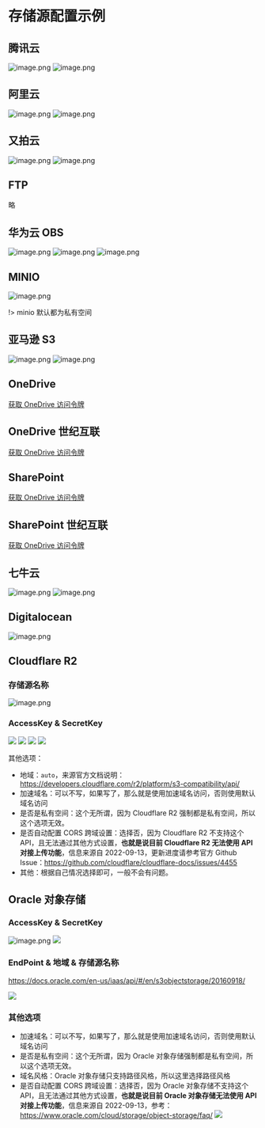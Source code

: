 # 存储源配置示例


## 腾讯云

![image.png](/img/2021/02/02/bbacbde02cbf1.png)
![image.png](/img/2021/02/02/7481915cdfc66.png)

## 阿里云

![image.png](/img/2021/02/02/6959326cd2f51.png)
![image.png](/img/2021/02/02/61f85ce6eea34.png)

## 又拍云

![image.png](/img/2021/02/02/0bde5fb4b8262.png)
![image.png](/img/2021/02/02/83b0e5587ecc8.png)

## FTP

略

## 华为云 OBS

![image.png](/img/2021/02/02/7685d2767249c.png)
![image.png](/img/2021/02/02/2e88a064f214a.png)
![image.png](/img/2021/02/02/e06e5acf5cbd4.png)

## MINIO

![image.png](/img/2021/02/02/28a84a246fa2f.png)

!> minio 默认都为私有空间

## 亚马逊 S3

![image.png](/img/2021/02/02/0f839c8ccd455.png)
![image.png](/img/2021/02/03/9e67ec52889ef.png)

## OneDrive

[获取 OneDrive 访问令牌](https://zfile.jun6.net/onedrive/authorize)

## OneDrive 世纪互联

[获取 OneDrive 访问令牌](https://zfile.jun6.net/onedrive/china-authorize)

## SharePoint

[获取 OneDrive 访问令牌](https://zfile.jun6.net/onedrive/authorize)

## SharePoint 世纪互联

[获取 OneDrive 访问令牌](https://zfile.jun6.net/onedrive/china-authorize)

## 七牛云

![image.png](/img/2021/02/02/9c98f9065155a.png)
![image.png](/img/2021/02/02/d53fffa31645d.png)


## Digitalocean

![image.png](/img/2021/10/07/4981f0deacd16.png)


## Cloudflare R2

### 存储源名称
![image.png](/img/2022/09/13/CCUXOv.png)
### AccessKey & SecretKey
![](/img/2022/09/13/o50HaX.png)
![](/img/2022/09/13/7xfiJb.png)
![](/img/2022/09/13/P0WMCD.jpg)
![](/img/2022/09/13/NnzwWc.png)

其他选项：
- 地域：`auto`，来源官方文档说明：https://developers.cloudflare.com/r2/platform/s3-compatibility/api/
- 加速域名：可以不写，如果写了，那么就是使用加速域名访问，否则使用默认域名访问
- 是否是私有空间：这个无所谓，因为 Cloudflare R2 强制都是私有空间，所以这个选项无效。
- 是否自动配置 CORS 跨域设置：选择否，因为 Cloudflare R2 不支持这个 API，且无法通过其他方式设置，**也就是说目前 Cloudflare R2 无法使用 API 对接上传功能**，信息来源自 2022-09-13，更新进度请参考官方 Github Issue：https://github.com/cloudflare/cloudflare-docs/issues/4455
- 其他：根据自己情况选择即可，一般不会有问题。

## Oracle 对象存储

### AccessKey & SecretKey

![image.png](/img/2022/09/13/QY6rQD.png)
![](/img/2022/09/13/H8KqtE.jpg)

### EndPoint & 地域 & 存储源名称

https://docs.oracle.com/en-us/iaas/api/#/en/s3objectstorage/20160918/

![](/img/2022/09/13/nU2Hdy.png)

### 其他选项

- 加速域名：可以不写，如果写了，那么就是使用加速域名访问，否则使用默认域名访问
- 是否是私有空间：这个无所谓，因为 Oracle 对象存储强制都是私有空间，所以这个选项无效。
- 域名风格：Oracle 对象存储只支持路径风格，所以这里选择路径风格
- 是否自动配置 CORS 跨域设置：选择否，因为 Oracle 对象存储不支持这个 API，且无法通过其他方式设置，**也就是说目前 Oracle 对象存储无法使用 API 对接上传功能**，信息来源自 2022-09-13，参考：https://www.oracle.com/cloud/storage/object-storage/faq/
![](/img/2022/09/13/eVwbsT.png)